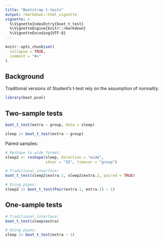 ```yaml
---
title: "Bootstrap t-tests"
output: rmarkdown::html_vignette
vignette: >
  %\VignetteIndexEntry{boot_t_test}
  %\VignetteEngine{knitr::rmarkdown}
  %\VignetteEncoding{UTF-8}
---
```


```r
knitr::opts_chunk$set(
  collapse = TRUE,
  comment = "#>"
)
```

## Background
Traditional versions of Student's t-test rely on the assumption of normality. 


```r
library(boot.pval)
```

## Two-sample tests

```r
boot_t_test(extra ~ group, data = sleep)
```

```r
sleep |> boot_t_test(extra ~ group)
```

Paired samples:
```r
# Reshape to wide format:
sleep2 <- reshape(sleep, direction = "wide",
                  idvar = "ID", timevar = "group")

# Traditional interface:
boot_t_test(sleep2$extra.1, sleep2$extra.2, paired = TRUE)

# Using pipes:
sleep2 |> boot_t_test(Pair(extra.1, extra.2) ~ 1)
```

## One-sample tests
```r
# Traditional interface:
boot_t_test(sleep$extra)

# Using pipes:
sleep |> boot_t_test(extra ~ 1)
```
